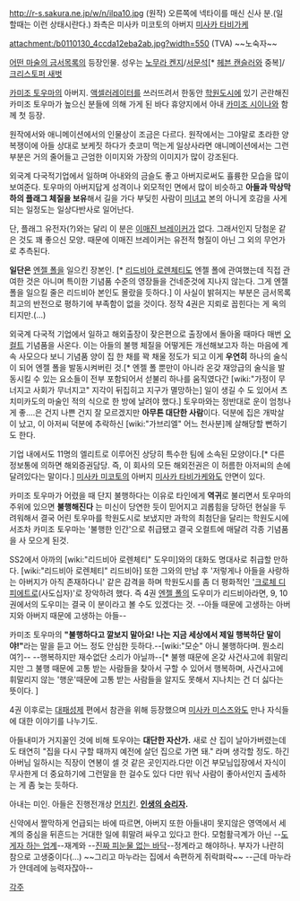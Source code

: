 http://r-s.sakura.ne.jp/w/n/ilpa10.jpg
(원작)
오른쪽에 넥타이를 매신 신사 분.(일 할때는 이런 상태시란다.) 좌측은 미사카 미코토의 아버지 [[미사카 타비가케]]

attachment:/b0110130_4ccda12eba2ab.jpg?width=550
(TVA) ~~노숙자~~

[[어떤 마술의 금서목록]]의 등장인물. 성우는 [[노무라 켄지]]/[[서문석]][* [[헤븐 캔슬러]]와 중복]/[[크리스토퍼 새벗]]

[[카미조 토우마]]의 아버지. [[액셀러레이터(어떤 마술의 금서목록)|액셀러레이터]]를 쓰러뜨려서 한동안 [[학원도시(어떤 마술의 금서목록)|학원도시]]에 있기 곤란해진 카미조 토우마가 높으신 분들에 의해 가게 된 바다 휴양지에서 아내 [[카미조 시이나]]와 함께 첫 등장. 

원작에서와 애니메이션에서의 인물상이 조금은 다르다. 원작에서는 그야말로 초라한 양복쟁이에 아들 상대로 보케짓 하다가 츳코미 먹는게 일상사라면 애니메이션에서는 그런 부분은 거의 줄어들고 근엄한 이미지와 가장의 이미지가 많이 강조된다. 

외국계 다국적기업에서 일하며 아내와의 금슬도 좋고 아버지로써도 휼륭한 모습을 많이 보여준다. 토우마의 아버지답게 성격이나 외모적인 면에서 많이 비슷하고 '''아들과 막상막하의 플래그 체질을 보유'''해서 길을 가다 부딪힌 사람이 [[미녀]]고 본의 아니게 호감을 사게 되는 일정도는 일상다반사로 일어난다. 
 
단, 플래그 유전자(?)와는 달리 이 분은 [[이매진 브레이커]]가 없다. 그래서인지 당첨운 같은 것도 꽤 좋으신 모양. 때문에 이매진 브레이커는 유전적 형질이 아닌 그 외의 무언가로 추측된다.

'''일단은''' [[엔젤 폴]]을 일으킨 장본인. [* [[리드비아 로렌체티]]도 엔젤 폴에 관여했는데 직접 관여한 것은 아니며 특이한 기념품 수준의 영장들을 건네준것에 지나지 않는다. 그게 엔젤 폴을 일으킬 줄은 리드비아 본인도 몰랐을 듯하다.] 이 사실이 밝혀지는 부분은 금서목록 최고의 반전으로 평하기에 부족함이 없을 것이다. 정작 4권은 지뢰로 꼽힌다는 게 옥의 티지만.(…)

외국계 다국적 기업에서 일하고 해외출장이 잦은편으로 출장에서 돌아올 때마다 매번 [[오컬트]] 기념품을 사온다. 이는 아들의 불행 체질을 어떻게든 개선해보고자 하는 마음에 계속 사모으다 보니 기념품 양이 집 한 채를 꽉 채울 정도가 되고 이게 '''우연히''' 하나의 술식이 되어 엔젤 폴을 발동시켜버린 것.[* 엔젤 폴 뿐만이 아니라 온갖 재앙급의 술식을 발동시킬 수 있는 요소들이 전부 포함되어서 섣불리 하나를 움직였다간 [wiki:"가정이 무너지고 사회가 무너지고" 지각이 뒤집히고 지구가 멸망하는] 일이 생길 수 도 있어서 츠치미카도의 마술인 적의 식으로 한 방에 날려야 했다.]  토우마와는 정반대로 운이 엄청나게 좋....은 건지 나쁜 건지 잘 모르겠지만 '''아무튼 대단한 사람'''이다. 덕분에 집은 개박살이 났고, 이 아저씨 덕분에 추락하신 [wiki:"가브리엘" 어느 천사분]께 살해당할 뻔하기도 한다.

기업 내에서도 11명의 엘리트로 이루어진 상당히 특수한 팀에 소속된 모양이다.[* 다른 정보통에 의하면 해외증권담당. 즉, 이 회사의 모든 해외전권은 이 허름한 아저씨의 손에 달려있다는 말이다.] [[미사카 미코토]]의 아버지 [[미사카 타비가케]]와도 안면이 있다.

카미조 토우마가 어렸을 때 단지 불행하다는 이유로 타인에게 '''역귀'''로 불리면서 토우마의 주위에 있으면 '''불행해진다''' 는 미신이 당연한 듯이 믿어지고 괴롭힘을 당하던 현실을 두려워해서 결국 어린 토우마를 학원도시로 보냈지만 과학의 최첨단을 달리는 학원도시에서조차 카미조 토우마는 '불행한 인간'으로 취급됐고 결국 오컬트에 매달려 각종 기념품을 사 모으게 된것. 

SS2에서 아까의 [wiki:"리드비아 로렌체티" 도우미]와의 대화도 명대사로 취급할 만하다. [wiki:"리드비아 로렌체티" 리드비아] 또한 그와의 만남 후 '저렇게나 아들을 사랑하는 아버지가 아직 존재하다니' 같은 감격을 하며 학원도시를 좀 더 평화적인 '[[크로체 디 피에트로]](사도십자)'로 장악하려 했다. 즉 4권 [[엔젤 폴]]의 도우미가 리드비아라면, 9, 10권에서의 도우미는 결국 이 분이라고 볼 수도 있겠다는 것. --아들 때문에 고생하는 아버지와 아버지 때문에 고생하는 아들--

카미조 토우마의 '''"불행하다고 깔보지 말아요! 나는 지금 세상에서 제일 행복하단 말이야!"'''라는 말을 듣고 어느 정도 안심한 듯하다.--[wiki:"모순" 아니 불행하다며. 뭔소리여?]-- --행복하지만 재수없단 소리가 아닐까--[* 불행 때문에 온갖 사건사고에 휘말리지만 그 불행 때문에 고통 받는 사람들을 찾아서 구할 수 있어서 행복하며, 사건사고에 휘말리지 않는 '행운'때문에 고통 받는 사람들을 알지도 못해서 지나치는 건 더 싫다는 뜻이다. ]

4권 이후로는 [[대패성제]] 편에서 참관을 위해 등장했으며 [[미사카 미스즈]]와도 만나 자식들에 대한 이야기를 나누기도.

아들내미가 거지꼴인 것에 비해 토우야는 '''대단한 자산가.''' 새로 산 집이 날아가버렸는데도 태연히 "집을 다시 구할 때까지 예전에 살던 집으로 가면 돼." 라며 생각할 정도. 하긴 아버님 일하시는 직장이 연봉이 셀 것 같은 곳인지라.다만 이건 부모님입장에서 자식이 무사한게 더 중요하기에 그런말을 한 걸수도 있다  다만  워낙 사람이 좋아서인지 출세하는 게 좀 늦는 듯하다. 

아내는 미인. 아들은 진행전개상 [[먼치킨]]. '''[[인생의 승리자]].'''

신약에서 짤막하게 언급되는 바에 따르면, 아버지 또한 아들내미 못지않은 영역에서 세계의 중심을 뒤흔드는 거대한 일에 휘말려 싸우고 있다고 한다. 모험활극계가 아닌 --[[한자와 나오키|도게자 하는 업계]]--재계와 --[[하우스 오브 카드|진짜 피눈물 없는 바닥]]--정계라고 해야하나. 부자가 나란히 참으로 고생중이다(...) ~~그리고 마누라는 집에서 속편하게 쥐락펴락~~ --근데 마누라가 얀데레에 능력자잖아--

[[각주]]
